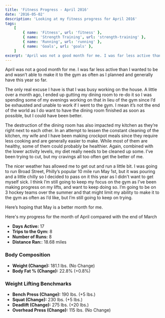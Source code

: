 ```yaml
---
title: 'Fitness Progress - April 2016'
date: '2016-05-02'
description: 'Looking at my fitness progress for April 2016'
tags:
    [
        { name: 'Fitness', url: 'fitness' },
        { name: 'Strength Training', url: 'strength-training' },
        { name: 'Running', url: 'running' },
        { name: 'Goals', url: 'goals' },
    ]
excerpt: 'April was not a good month for me. I was far less active than I wanted to be and wasn’t able to make it to the gym as often as I planned and generally have this year so far.'
---
```


April was not a good month for me. I was far less active than I wanted to be and wasn’t able to make it to the gym as often as I planned and generally have this year so far.

The only real excuse I have is that I was busy working on the house. A little over a month ago, I ended up gutting my dining room to re-do it so I was spending some of my evenings working on that in lieu of the gym since I’d be exhausted and unable to work if I went to the gym. I mean it’s not the end of the world as I do want to have the dining room finished as soon as possible, but I could have been better.

The destruction of the dining room has also impacted my kitchen as they’re right next to each other. In an attempt to lessen the constant cleaning of the kitchen, my wife and I have been making crockpot meals since they require less cooking and are generally easier to make. While most of them are healthy, some of them could probably be healthier. Again, combined with the lower activity levels, my diet really needs to be cleaned up some. I’ve been trying to cut, but my cravings all too often get the better of me.

The nicer weather has allowed me to get out and run a little bit. I was going to run Broad Street, Philly’s popular 10 mile run May 1st, but it was pouring and a little chilly so I decided to pass on it this year as I didn't want to get myself sick. I think I’m still going to keep my focus on the gym as I’ve been making progress on my lifts, and want to keep doing so. I’m going to be on 3 hockey teams over the summer and that might limit my ability to make it to the gym as often as I’d like, but I’m still going to keep on trying.

Here’s hoping that May is a better month for me.

Here's my progress for the month of April compared with the end of March

-   **Days Active:** 17
-   **Trips to the Gym:** 8
-   **Number of Runs:** 8
-   **Distance Ran:**: 18.68 miles

### Body Composition

-   **Weight (Change):** 181.1 lbs. (No Change)
-   **Body Fat % (Change):** 22.8% (+0.8%)

### Weight Lifting Benchmarks

-   **Bench Press (Change):** 190 lbs. (+5 lbs.)
-   **Squat (Change):** 230 lbs. (+5 lbs.)
-   **Deadlift (Change):** 275 lbs. (+20 lbs.)
-   **Overhead Press (Change):** 115 lbs. (No Change)
